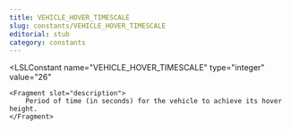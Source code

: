 ```yaml
---
title: VEHICLE_HOVER_TIMESCALE
slug: constants/VEHICLE_HOVER_TIMESCALE
editorial: stub
category: constants
---
```


<LSLConstant
	name="VEHICLE_HOVER_TIMESCALE"
	type="integer"
	value="26"
>
	<Fragment slot="description">
		Period of time (in seconds) for the vehicle to achieve its hover height.
	</Fragment>
</LSLConstant>
